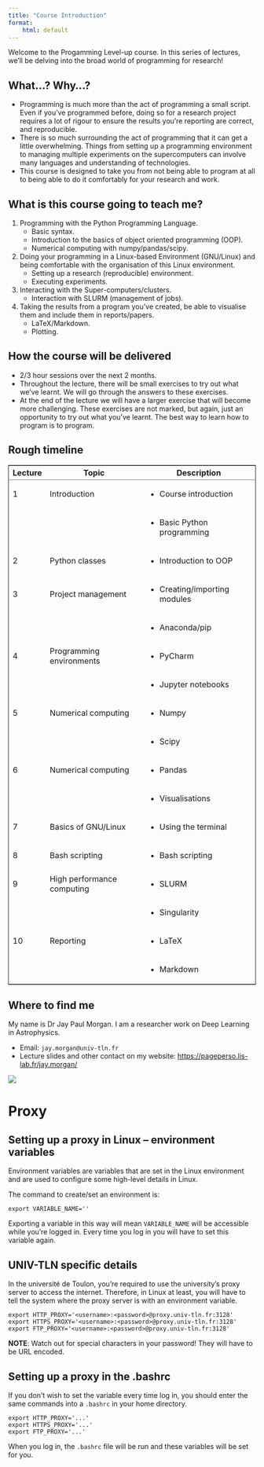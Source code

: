 ```yaml
---
title: "Course Introduction"
format: 
    html: default
---
```



Welcome to the Progamming Level-up course. In this series of lectures, we'll be delving into the broad world of programming for research!

## What...? Why...?

-   Programming is much more than the act of programming a small script. Even if you've
    programmed before, doing so for a research project requires a lot of rigour to
    ensure the results you're reporting are correct, and reproducible.
-   There is so much surrounding the act of programming that it can get a little
    overwhelming. Things from setting up a programming environment to managing multiple
    experiments on the supercomputers can involve many languages and understanding of
    technologies.
-   This course is designed to take you from not being able to program at all to being
    able to do it comfortably for your research and work.


## What is this course going to teach me?

1.  Programming with the Python Programming Language.
    -   Basic syntax.
    -   Introduction to the basics of object oriented programming (OOP).
    -   Numerical computing with numpy/pandas/scipy.
2.  Doing your programming in a Linux-based Environment (GNU/Linux) and being
    comfortable with the organisation of this Linux environment.
    -   Setting up a research (reproducible) environment.
    -   Executing experiments.
3.  Interacting with the Super-computers/clusters.
    -   Interaction with SLURM (management of jobs).
4.  Taking the results from a program you've created, be able to visualise them and
    include them in reports/papers.
    -   LaTeX/Markdown.
    -   Plotting.

## How the course will be delivered

-   2/3 hour sessions over the next 2 months.
-   Throughout the lecture, there will be small exercises to try out what we've
    learnt. We will go through the answers to these exercises.
-   At the end of the lecture we will have a larger exercise that will become more
    challenging. These exercises are not marked, but again, just an opportunity to try
    out what you've learnt. The best way to learn how to program is to program.


## Rough timeline {.scrollable}

<table border="2" cellspacing="0" cellpadding="6" rules="groups" frame="hsides">


<colgroup>
<col  class="org-right" />

<col  class="org-left" />

<col  class="org-left" />
</colgroup>
<thead>
<tr>
<th scope="col" class="org-right">Lecture</th>
<th scope="col" class="org-left">Topic</th>
<th scope="col" class="org-left">Description</th>
</tr>
</thead>

<tbody>
<tr>
<td class="org-right">1</td>
<td class="org-left">Introduction</td>
<td class="org-left">- Course introduction</td>
</tr>


<tr>
<td class="org-right">&#xa0;</td>
<td class="org-left">&#xa0;</td>
<td class="org-left">- Basic Python programming</td>
</tr>


<tr>
<td class="org-right">2</td>
<td class="org-left">Python classes</td>
<td class="org-left">- Introduction to OOP</td>
</tr>


<tr>
<td class="org-right">3</td>
<td class="org-left">Project management</td>
<td class="org-left">- Creating/importing modules</td>
</tr>


<tr>
<td class="org-right">&#xa0;</td>
<td class="org-left">&#xa0;</td>
<td class="org-left">- Anaconda/pip</td>
</tr>


<tr>
<td class="org-right">4</td>
<td class="org-left">Programming environments</td>
<td class="org-left">- PyCharm</td>
</tr>


<tr>
<td class="org-right">&#xa0;</td>
<td class="org-left">&#xa0;</td>
<td class="org-left">- Jupyter notebooks</td>
</tr>


<tr>
<td class="org-right">5</td>
<td class="org-left">Numerical computing</td>
<td class="org-left">- Numpy</td>
</tr>


<tr>
<td class="org-right">&#xa0;</td>
<td class="org-left">&#xa0;</td>
<td class="org-left">- Scipy</td>
</tr>


<tr>
<td class="org-right">6</td>
<td class="org-left">Numerical computing</td>
<td class="org-left">- Pandas</td>
</tr>


<tr>
<td class="org-right">&#xa0;</td>
<td class="org-left">&#xa0;</td>
<td class="org-left">- Visualisations</td>
</tr>


<tr>
<td class="org-right">7</td>
<td class="org-left">Basics of GNU/Linux</td>
<td class="org-left">- Using the terminal</td>
</tr>


<tr>
<td class="org-right">8</td>
<td class="org-left">Bash scripting</td>
<td class="org-left">- Bash scripting</td>
</tr>


<tr>
<td class="org-right">9</td>
<td class="org-left">High performance computing</td>
<td class="org-left">- SLURM</td>
</tr>


<tr>
<td class="org-right">&#xa0;</td>
<td class="org-left">&#xa0;</td>
<td class="org-left">- Singularity</td>
</tr>


<tr>
<td class="org-right">10</td>
<td class="org-left">Reporting</td>
<td class="org-left">- LaTeX</td>
</tr>


<tr>
<td class="org-right">&#xa0;</td>
<td class="org-left">&#xa0;</td>
<td class="org-left">- Markdown</td>
</tr>
</tbody>
</table>


## Where to find me

My name is Dr Jay Paul Morgan. I am a researcher work on Deep Learning in Astrophysics.

-   Email: `jay.morgan@univ-tln.fr`
-   Lecture slides and other contact on my website: <https://pageperso.lis-lab.fr/jay.morgan/>

![](./images/website.png)



# Proxy


## Setting up a proxy in Linux &#x2013; environment variables

Environment variables are variables that are set in the Linux environment and are
used to configure some high-level details in Linux.

The command to create/set an environment is:

    export VARIABLE_NAME=''

Exporting a variable in this way will mean `VARIABLE_NAME` will be accessible while
you're logged in. Every time you log in you will have to set this variable again.


## UNIV-TLN specific details

In the université de Toulon, you're required to use the university's proxy server to
access the internet. Therefore, in Linux at least, you will have to tell the system
where the proxy server is with an environment variable.

    export HTTP_PROXY='<username>:<password>@proxy.univ-tln.fr:3128'
    export HTTPS_PROXY='<username>:<password>@proxy.univ-tln.fr:3128'
    export FTP_PROXY='<username>:<password>@proxy.univ-tln.fr:3128'

**NOTE**: Watch out for special characters in your password! They will have to be URL encoded.


## Setting up a proxy in the .bashrc

If you don't wish to set the variable every time log in, you should enter the same
commands into a `.bashrc` in your home directory.

    export HTTP_PROXY='...'
    export HTTPS_PROXY='...'
    export FTP_PROXY='...'

When you log in, the `.bashrc` file will be run and these variables will be set for you.


